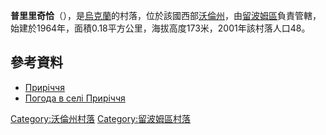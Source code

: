 {{coord|51|7|20|N|23|54|8|E|scale:30000|display=title}}

'''普里里奇恰'''（{{lang-uk|Приріччя}}），是[[烏克蘭|烏克蘭]]的村落，位於該國西部[[沃倫州|沃倫州]]，由[[留波姆區|留波姆區]]負責管轄，始建於1964年，面積0.18平方公里，海拔高度173米，2001年該村落人口48。

==參考資料==
*[http://gska2.rada.gov.ua/pls/z7502/A005?rdat1=20.07.2010&rf7571=4311 Приріччя]{{dead link|date=2018年3月 |bot=InternetArchiveBot |fix-attempted=yes }}
* [http://weather.in.ua/ua/volynskaja/21636 Погода в селі Приріччя] {{Wayback|url=http://weather.in.ua/ua/volynskaja/21636 |date=20160305095818 }}

[[Category:沃倫州村落|Category:沃倫州村落]]
[[Category:留波姆區村落|Category:留波姆區村落]]


{{Volyn-geo-stub}}